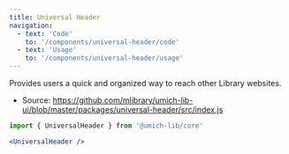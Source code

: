 ```yaml
---
title: Universal Header
navigation:
  - text: 'Code'
    to: '/components/universal-header/code'
  - text: 'Usage'
    to: '/components/universal-header/usage'
---
```


Provides users a quick and organized way to reach other Library websites.

- Source: https://github.com/mlibrary/umich-lib-ui/blob/master/packages/universal-header/src/index.js

```js
import { UniversalHeader } from '@umich-lib/core'
```

```jsx live
<UniversalHeader />
```